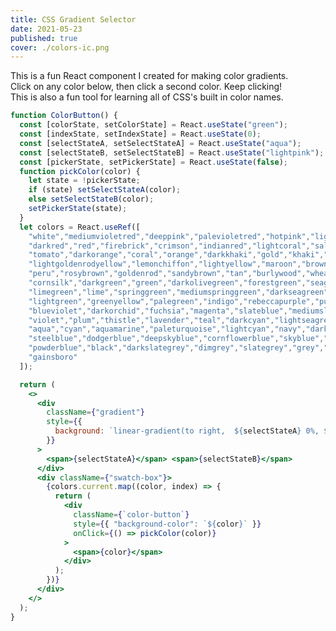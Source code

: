 ```yaml
---
title: CSS Gradient Selector
date: 2021-05-23
published: true
cover: ./colors-ic.png
---
```


This is a fun React component I created for making color gradients. <br/>
Click on any color below, then click a second color. Keep clicking! <br/>
This is also a fun tool for learning all of CSS's built in color names.

```jsx react-live
function ColorButton() {
  const [colorState, setColorState] = React.useState("green");
  const [indexState, setIndexState] = React.useState(0);
  const [selectStateA, setSelectStateA] = React.useState("aqua");
  const [selectStateB, setSelectStateB] = React.useState("lightpink");
  const [pickerState, setPickerState] = React.useState(false);
  function pickColor(color) {
    let state = !pickerState;
    if (state) setSelectStateA(color);
    else setSelectStateB(color);
    setPickerState(state);
  }
  let colors = React.useRef([
    "white","mediumvioletred","deeppink","palevioletred","hotpink","lightpink","pink",
    "darkred","red","firebrick","crimson","indianred","lightcoral","salmon","darksalmon","lightsalmon","orangered",
    "tomato","darkorange","coral","orange","darkkhaki","gold","khaki","peachpuff","yellow","moccasin","papayawhip",
    "lightgoldenrodyellow","lemonchiffon","lightyellow","maroon","brown","saddlebrown","sienna","chocolate",
    "peru","rosybrown","goldenrod","sandybrown","tan","burlywood","wheat","navajowhite","bisque","blanchedalmond",
    "cornsilk","darkgreen","green","darkolivegreen","forestgreen","seagreen","olive","olivedrab","mediumseagreen",
    "limegreen","lime","springgreen","mediumspringgreen","darkseagreen","mediumaquamarine","yellowgreen","chartreuse",
    "lightgreen","greenyellow","palegreen","indigo","rebeccapurple","purple","darkmagenta","darkviolet","darkslateblue",
    "blueviolet","darkorchid","fuchsia","magenta","slateblue","mediumslateblue","mediumorchid","mediumpurple","orchid",
    "violet","plum","thistle","lavender","teal","darkcyan","lightseagreen","cadetblue","darkturquoise","turquoise",
    "aqua","cyan","aquamarine","paleturquoise","lightcyan","navy","darkblue","mediumblue","midnightblue","royalblue",
    "steelblue","dodgerblue","deepskyblue","cornflowerblue","skyblue","lightskyblue","lightsteelblue","lightblue",
    "powderblue","black","darkslategrey","dimgrey","slategrey","grey","lightslategrey","darkgrey","silver","lightgrey",
    "gainsboro"
  ]);

  return (
    <>
      <div
        className={"gradient"}
        style={{
          background: `linear-gradient(to right,  ${selectStateA} 0%, ${selectStateB} 100%)`,
        }}
      >
        <span>{selectStateA}</span> <span>{selectStateB}</span>
      </div>
      <div className={"swatch-box"}>
        {colors.current.map((color, index) => {
          return (
            <div
              className={`color-button`}
              style={{ "background-color": `${color}` }}
              onClick={() => pickColor(color)}
            >
              <span>{color}</span>
            </div>
          );
        })}
      </div>
    </>
  );
}
```
